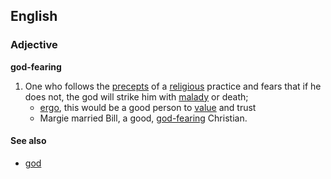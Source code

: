 ==English==
=== Adjective ===
'''god-fearing'''
# One who follows the [[precept]]s of a [[religious]] practice and fears that if he does not, the god will strike him with [[malady]] or death;
#* [[ergo]], this would be a good person to [[value]] and trust
#* Margie married Bill, a good, [[god-fearing]] Christian.
==== See also ====
*[[god]]
{{Cattag2|Religion|God}}